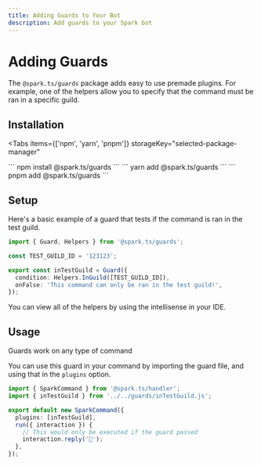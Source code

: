 ```yaml
---
title: Adding Guards to Your Bot
description: Add guards to your Spark bot
---
```



# Adding Guards

The `@spark.ts/guards` package adds easy to use premade plugins. For example, one of the helpers allow you to specify that the command must be ran in a specific guild.

## Installation

<Tabs
  items={['npm', 'yarn', 'pnpm']}
  storageKey="selected-package-manager"
>
  <Tab>
    ```
    npm install @spark.ts/guards
    ```
  </Tab>
  <Tab>
    ```
    yarn add @spark.ts/guards
    ```
  </Tab>
  <Tab>
    ```
    pnpm add @spark.ts/guards
    ```
  </Tab>
</Tabs>

## Setup

Here's a basic example of a guard that tests if the command is ran in the test guild.

```ts filename="src/guards/inTestGuild.ts" copy
import { Guard, Helpers } from '@spark.ts/guards';

const TEST_GUILD_ID = '123123';

export const inTestGuild = Guard({
  condition: Helpers.InGuild([TEST_GUILD_ID]),
  onFalse: 'This command can only be ran in the test guild!',
});
```

You can view all of the helpers by using the intellisense in your IDE.

## Usage

<Callout type="info">
  Guards work on any type of command
</Callout>

You can use this guard in your command by importing the guard file, and using that in the `plugins` option.

```ts filename="src/commands/test.ts" copy {5}
import { SparkCommand } from '@spark.ts/handler';
import { inTestGuild } from '../../guards/inTestGuild.js';

export default new SparkCommand({
  plugins: [inTestGuild],
  run({ interaction }) {
    // This would only be executed if the guard passed
    interaction.reply('👋');
  },
});
```
